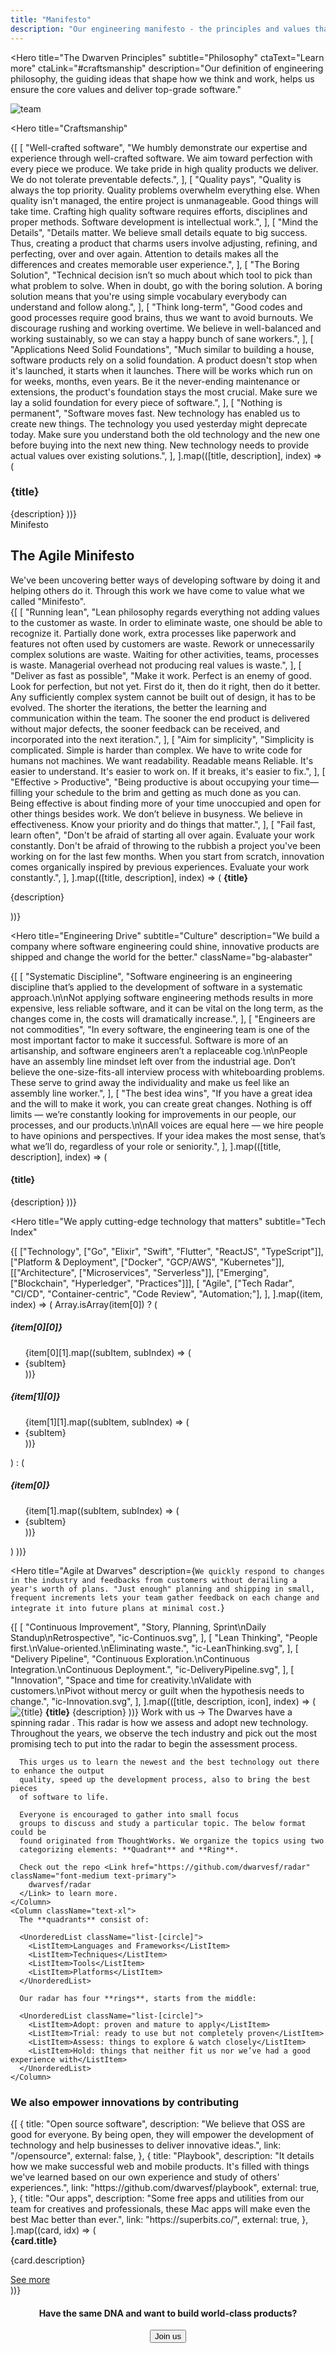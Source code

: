 ```yaml
---
title: "Manifesto"
description: "Our engineering manifesto - the principles and values that guide our approach to building software"
---
```


<Hero
  title="The Dwarven Principles"
  subtitle="Philosophy"
  ctaText="Learn more"
  ctaLink="#craftsmanship"
  description="Our definition of engineering philosophy, the guiding ideas that shape how we think and work, helps us ensure the core values and deliver top-grade software."
>
  <Image
    src="/images/manifesto/team.png"
    alt="team"
    containerClassName="mt-32"
  />
</Hero>

<Hero
  title="Craftsmanship"
>
  <Stack className="gap-20 mt-24">
    {[
      [
        "Well-crafted software",
        "We humbly demonstrate our expertise and experience through well-crafted software. We aim toward perfection with every piece we produce. We take pride in high quality products we deliver. We do not tolerate preventable defects.",
      ],
      [
        "Quality pays",
        "Quality is always the top priority. Quality problems overwhelm everything else. When quality isn't managed, the entire project is unmanageable. Good things will take time. Crafting high quality software requires efforts, disciplines and proper methods. Software development is intellectual work.",
      ],
      [
        "Mind the Details",
        "Details matter. We believe small details equate to big success. Thus, creating a product that charms users involve adjusting, refining, and perfecting, over and over again. Attention to details makes all the differences and creates memorable user experience.",
      ],
      [
        "The Boring Solution",
        "Technical decision isn’t so much about which tool to pick than what problem to solve. When in doubt, go with the boring solution. A boring solution means that you're using simple vocabulary everybody can understand and follow along.",
      ],
      [
        "Think long-term",
        "Good codes and good processes require good brains, thus we want to avoid burnouts. We discourage rushing and working overtime. We believe in well-balanced and working sustainably, so we can stay a happy bunch of sane workers.",
      ],
      [
        "Applications Need Solid Foundations",
        "Much similar to building a house, software products rely on a solid foundation. A product doesn't stop when it's launched, it starts when it launches. There will be works which run on for weeks, months, even years. Be it the never-ending maintenance or extensions, the product's foundation stays the most crucial. Make sure we lay a solid foundation for every piece of software.",
      ],
      [
        "Nothing is permanent",
        "Software moves fast. New technology has enabled us to create new things. The technology you used yesterday might deprecate today. Make sure you understand both the old technology and the new one before buying into the next new thing. New technology needs to provide actual values over existing solutions.",
      ],
    ].map(([title, description], index) => (
      <Flex
        key={index}
        className="flex-col md:flex-row gap-4"
      >
        <H3 className="col w-full md:w-5/12 lg:w-1/3 mb-6 md:mb-0">{title}</H3>
        <Paragraph className="col w-full md:w-7/12 text-xl leading-loose">{description}</Paragraph>
      </Flex>
    ))}
  </Stack>
</Hero>

<Section className="bg-alabaster">
  <Flex className="mt-24 flex-col sm:flex-row flex-wrap sm:flex-nowrap">
    <div className="col w-full md:w-5/12 lg:w-1/3 mb-16 md:mb-0">
      <Paragraph className="text-muted-foreground text-md mb-4 font-bold uppercase">
        Minifesto
      </Paragraph>
      <H1 className="text-foreground mb-6 leading-tight whitespace-pre-line">
        The Agile Minifesto
      </H1>
      <Paragraph className="text-foreground mb-8 text-xl whitespace-pre-line">
        We've been uncovering better ways of developing software by doing it and helping others do it. Through this work we have come to value what we called "Minifesto".
      </Paragraph>
    </div>
    <Stack className="col w-full md:w-7/12">
      <Stack className="gap-12">
      {[
        [
          "Running lean",
          "Lean philosophy regards everything not adding values to the customer as waste. In order to eliminate waste, one should be able to recognize it. Partially done work, extra processes like paperwork and features not often used by customers are waste. Rework or unnecessarily complex solutions are waste. Waiting for other activities, teams, processes is waste. Managerial overhead not producing real values is waste.",
        ],
        [
          "Deliver as fast as possible",
          "Make it work. Perfect is an enemy of good. Look for perfection, but not yet. First do it, then do it right, then do it better. Any sufficiently complex system cannot be built out of design, it has to be evolved. The shorter the iterations, the better the learning and communication within the team. The sooner the end product is delivered without major defects, the sooner feedback can be received, and incorporated into the next iteration.",
        ],
        [
          "Aim for simplicity",
          "Simplicity is complicated. Simple is harder than complex. We have to write code for humans not machines. We want readability. Readable means Reliable. It's easier to understand. It's easier to work on. If it breaks, it's easier to fix.",
        ],
        [
          "Effective > Productive",
          "Being productive is about occupying your time—filling your schedule to the brim and getting as much done as you can. Being effective is about finding more of your time unoccupied and open for other things besides work. We don’t believe in busyness. We believe in effectiveness. Know your priority and do things that matter.",
        ],
        [
          "Fail fast, learn often",
          "Don't be afraid of starting all over again. Evaluate your work constantly. Don't be afraid of throwing to the rubbish a project you've been working on for the last few months. When you start from scratch, innovation comes organically inspired by previous experiences. Evaluate your work constantly.",
        ],
      ].map(([title, description], index) => (
        <Flex
          key={index}
          className="flex-col gap-0"
        >
          <strong className="block font-semibold text-2xl mb-4 text-primary">{title}</strong>
          <p className="text-lg leading-loose">{description}</p>
        </Flex>
      ))}
      </Stack>
    </Stack>
  </Flex>
</Section>

<Hero
  title="Engineering Drive"
  subtitle="Culture"
  description="We build a company where software engineering could shine, innovative
  products are shipped and change the world for the better."
  className="bg-alabaster"
>
  <HStack className="flex-wrap mt-20 gap-10">
    {[
      [
        "Systematic Discipline",
        "Software engineering is an engineering discipline that’s applied to the development of software in a systematic approach.\n\nNot applying software engineering methods results in more expensive, less reliable software, and it can be vital on the long term, as the changes come in, the costs will dramatically increase.",
      ],
      [
        "Engineers are not commodities",
        "In every software, the engineering team is one of the most important factor to make it successful. Software is more of an artisanship, and software engineers aren’t a replaceable cog.\n\nPeople have an assembly line mindset left over from the industrial age. Don’t believe the one-size-fits-all interview process with whiteboarding problems. These serve to grind away the individuality and make us feel like an assembly line worker.",
      ],
      [
        "The best idea wins",
        "If you have a great idea and the will to make it work, you can create great changes. Nothing is off limits — we’re constantly looking for improvements in our people, our processes, and our products.\n\nAll voices are equal here — we hire people to have opinions and perspectives. If your idea makes the most sense, that’s what we’ll do, regardless of your role or seniority.",
      ],
    ].map(([title, description], index) => (
      <Flex
        key={index}
        className="flex-col w-full min-w-[340px] md:w-1/2 lg:w-1/3 bg-[#e7e7e7] p-10 text-[#4b4b5b]"
      >
        <H4>{title}</H4>
        <Paragraph className="whitespace-pre-line">{description}</Paragraph>
      </Flex>
    ))}
      </HStack>
</Hero>

<Hero
  title="We apply cutting-edge technology
  that matters"
  subtitle="Tech Index"
>
  <Container className="grid grid-cols-2 md:grid-cols-4 gap-8 w-full max-w-none">
    {[
      ["Technology", ["Go", "Elixir", "Swift", "Flutter", "ReactJS", "TypeScript"]],
      ["Platform & Deployment", ["Docker", "GCP/AWS", "Kubernetes"]],
      [["Architecture", ["Microservices", "Serverless"]], ["Emerging", ["Blockchain", "Hyperledger", "Practices"]]],
      [
        "Agile",
        ["Tech Radar", "CI/CD", "Container-centric", "Code Review", "Automation;"],
      ],
        ].map((item, index) => (
      Array.isArray(item[0]) ? (
        <Column
          key={index}
          className="flex-col gap-4 mb-12"
        >
          <H5>{item[0][0]}</H5>
          <ul className="list-none">
            {item[0][1].map((subItem, subIndex) => (
              <li key={subIndex} className="text-lg leading-loose">{subItem}</li>
            ))}
          </ul>
          <H5>{item[1][0]}</H5>
          <ul className="list-none">
            {item[1][1].map((subItem, subIndex) => (
              <li key={subIndex} className="text-lg leading-loose">{subItem}</li>
            ))}
          </ul>
        </Column>
      ) : (
        <Column
          key={index}
          className="flex-col gap-4 mb-12"
        >
          <H5>{item[0]}</H5>
          <ul className="list-none">
            {item[1].map((subItem, subIndex) => (
              <li key={subIndex} className="text-lg leading-loose">{subItem}</li>
            ))}
          </ul>
        </Column>
      )
    ))}
  </Container>
</Hero>

<Hero
  title="Agile at Dwarves"
  description={`We quickly respond to changes in the industry and feedbacks from customers without derailing a year's worth of plans. "Just enough" planning and shipping in small, frequent increments lets your team gather feedback on each change and integrate it into future plans at minimal cost.`}
>
  <Container className="md:flex max-w-none gap-1 pt-8 pb-16">
    {[
      [
        "Continuous Improvement",
        "Story, Planning, Sprint\nDaily Standup\nRetrospective",
        "ic-Continuos.svg",
      ],
      [
        "Lean Thinking",
        "People first.\nValue-oriented.\nEliminating waste.",
        "ic-LeanThinking.svg",
      ],
      [
        "Delivery Pipeline",
        "Continuous Exploration.\nContinuous Integration.\nContinuous Deployment.",
        "ic-DeliveryPipeline.svg",
      ],
      [
        "Innovation",
        "Space and time for creativity.\nValidate with customers.\nPivot without mercy or guilt when the hypothesis needs to change.",
        "ic-Innovation.svg",
      ],
    ].map(([title, description, icon], index) => (
      <Flex
        key={index}
        className="md:w-1/4 bg-alabaster px-12 py-10 border border-solid border-white flex-col items-center gap-0"
      >
        <Image
          src={`./svg/${icon}`}
          alt={title}
          className="mb-4 h-12"
        />
        <strong className="text-center mb-4 block text-xl font-semibold leading-tight">{title}</strong>
        <Paragraph className="text-center text-md whitespace-pre-line leading-loose">{description}</Paragraph>
      </Flex>
    ))}
  </Container>
  <Link href="/contact" className="text-xl font-medium text-primary">Work with us →</Link>
</Hero>

<Hero title="Tech Radar">
  <Flex className="flex-row flex flex-wrap xl:flex-nowrap justify-between gap-4">
    <Column className="flex-none text-xl mb-4 xl:mb-0 max-w-[35em] leading-loose">
      The Dwarves have a <Link href="/radar" className="font-medium text-primary">
        spinning radar
      </Link>. This radar is how we assess and adopt new technology. Throughout the
      years, we observe the tech industry and pick out the most promising tech
      to put into the radar to begin the assessment process.
      
      This urges us to learn the newest and the best technology out there to enhance the output
      quality, speed up the development process, also to bring the best pieces
      of software to life.
      
      Everyone is encouraged to gather into small focus
      groups to discuss and study a particular topic. The below format could be
      found originated from ThoughtWorks. We organize the topics using two
      categorizing elements: **Quadrant** and **Ring**.
      
      Check out the repo <Link href="https://github.com/dwarvesf/radar" className="font-medium text-primary">
        dwarvesf/radar
      </Link> to learn more.
    </Column>
    <Column className="text-xl">
      The **quadrants** consist of:

      <UnorderedList className="list-[circle]">
        <ListItem>Languages and Frameworks</ListItem>
        <ListItem>Techniques</ListItem>
        <ListItem>Tools</ListItem>
        <ListItem>Platforms</ListItem>
      </UnorderedList>

      Our radar has four **rings**, starts from the middle:

      <UnorderedList className="list-[circle]">
        <ListItem>Adopt: proven and mature to apply</ListItem>
        <ListItem>Trial: ready to use but not completely proven</ListItem>
        <ListItem>Assess: things to explore & watch closely</ListItem>
        <ListItem>Hold: things that neither fit us nor we’ve had a good experience with</ListItem>
      </UnorderedList>
    </Column>
  </Flex>
</Hero>

<Section className="bg-[#1e1e1e] text-white py-30 mt-20">
  <Container className="max-w-none">
    <h3 className="block text-center text-3xl font-semibold mb-20">
      We also empower innovations by contributing
    </h3>
    <Flex className="flex-row flex flex-wrap gap-8 lg:flex-nowrap">
      {[
        {
          title: "Open source software",
          description:
            "We believe that OSS are good for everyone. By being open, they will empower the development of technology and help businesses to deliver innovative ideas.",
          link: "/opensource",
          external: false,
        },
        {
          title: "Playbook",
          description:
            "It details how we make successful web and mobile products. It's filled with things we've learned based on our own experience and study of others' experiences.",
          link: "https://github.com/dwarvesf/playbook",
          external: true,
        },
        {
          title: "Our apps",
          description:
            "Some free apps and utilities from our team for creatives and professionals, these Mac apps will make even the best Mac better than ever.",
          link: "https://superbits.co/",
          external: true,
        },
      ].map((card, idx) => (
        <Flex key={idx} className="gap-2 w-full md:w-1/2 lg:w-1/3 mb-10 lg:mb-0">
          <div className="flex flex-col justify-between text-center px-16 py-8 md:px-10 h-full bg-[hsla(0,0%,95.3%,.05)] border border-[#474b59]">
            <div>
              <strong className="block w-full uppercase text-base font-semibold mb-4">
                {card.title}
              </strong>
              <p className="text-base opacity-75">{card.description}</p>
            </div>
            <div className="mt-8 w-full text-center">
              <a
                href={card.link}
                className="inline-block text-primary text-xl font-medium"
                {...(card.external
                  ? { target: "_blank", rel: "noopener noreferrer" }
                  : {})}
              >
                <span>See more</span>
              </a>
            </div>
          </div>
        </Flex>
      ))}
    </Flex>
  </Container>
</Section>

<Section className="bg-alabaster">
  <Center className="max-w-none flex-col gap-4 py-8">
    <H4 className="text-center whitespace-pre-line">
      Have the same DNA and want to build world-class
      products?
    </H4>
    <Button href="https://dwarves.careers" variant="primary" className="mx-auto" target="_blank" rel="noopener noreferrer">
      Join us
    </Button>
  </Center>
</Section>

